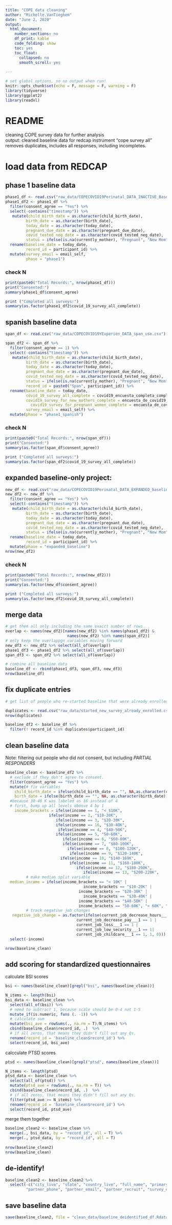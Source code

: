 ```yaml
---
title: "COPE data cleaning"
author: "Michelle.VanTieghem"
date: "June 2, 2020"
output:
  html_document:
    number_sections: no
    df_print: kable
    code_folding: show
    toc: yes
    toc_float:
      collapsed: no
      smooth_scroll: yes
      
---
```



```r
# set global options, so no output when run!
knitr::opts_chunk$set(echo = F, message = F, warning = F)
library(tidyverse)
library(ggplot2)
library(readxl)
```

# README
cleaning COPE survey data for further analysis \
output: cleaned baseline data for redcap instrument "cope survey all" \
removes duplicates, includes all responses, including incompletes. 

# load data from REDCAP

## phase 1 baseline data 
```r
phase1_df <- read.csv("raw_data/COPECOVID19Perinatal_DATA_INACTIVE_Baseline_use.csv") 
phase1_df2 <- phase1_df %>%
  filter(consent_agree == "Yes") %>%
  select(-contains("timestamp")) %>%
   mutate(child_birth_date = as.character(child_birth_date), 
         birth_date = as.character(birth_date), 
         today_date = as.character(today_date),
         pregnant_due_date = as.character(pregnant_due_date),
         covid_tested_neg_date = as.character(covid_tested_neg_date),
         status = ifelse(is.na(currently_mother), "Pregnant", "New Mom")) %>%
  rename(baseline_date = today_date, 
         record_id = participant_id) %>%
  mutate(survey_email = email_self,
         phase = "phase1")
```

### check N
```r
print(paste0("Total Records:", nrow(phase1_df)))
print("Consented:")
summary(phase1_df$consent_agree)

print ("Completed all surveys:")
summary(as.factor(phase1_df2$covid_19_survey_all_complete))

```

## spanish baseline data
```r
span_df <- read.csv("raw_data/COPECOVID19YExperien_DATA_span_use.csv") 

span_df2 <- span_df %>%
  filter(consent_agree == 1) %>%
  select(-contains("timestamp")) %>%
   mutate(child_birth_date = as.character(child_birth_date), 
         birth_date = as.character(birth_date), 
         today_date = as.character(today_date),
         pregnant_due_date = as.character(pregnant_due_date),
         covid_tested_neg_date = as.character(covid_tested_neg_date),
         status = ifelse(is.na(currently_mother), "Pregnant", "New Mom"),
         record_id = paste0("Span", participant_id)) %>%
  rename(baseline_date = today_date, 
         covid_19_survey_all_complete = covid19_encuesta_completa_complete, 
         covid19_survey_for_new_mothers_complete = encuesta_de_covid19_para_madres_nuevas_complete,
           covid19_survey_for_pregnant_women_complete = encuesta_de_covid19_para_mujeres_embarazadas_complete,
         survey_email = email_self) %>%
  mutate(phase = "phase1_spanish")
```


### check N
```r
print(paste0("Total Records:", nrow(span_df)))
print("Consented:")
summary(as.factor(span_df$consent_agree))

print ("Completed all surveys:")
summary(as.factor(span_df2$covid_19_survey_all_complete))

```

## expanded baseline-only project: 
```r
new_df <- read.csv("raw_data/COPECOVID19Perinatal_DATA_EXPANDED_baseline_use.csv") 
new_df2 <- new_df %>%
  filter(consent_agree == "Yes") %>%
  select(-contains("timestamp")) %>%
   mutate(child_birth_date = as.character(child_birth_date), 
         birth_date = as.character(birth_date), 
         today_date = as.character(today_date),
         pregnant_due_date = as.character(pregnant_due_date),
         covid_tested_neg_date = as.character(covid_tested_neg_date),
         status = ifelse(is.na(currently_mother), "Pregnant", "New Mom")) %>%
  rename(baseline_date = today_date, 
         record_id = participant_id) %>%
  mutate(phase = "expanded_baseline")
nrow(new_df2)

```


### check N
```r
print(paste0("Total Records:", nrow(new_df2)))
print("Consented:")
summary(as.factor(new_df$consent_agree))

print ("Completed all surveys:")
summary(as.factor(new_df2$covid_19_survey_all_complete))

```


## merge data 
```r
# get them all only including the same exacct number of rows 
overlap <- names(new_df2)[names(new_df2) %in% names(phase1_df2) & 
                           names(new_df2) %in% names(span_df2)]
# only keep the overlappgn variables moving forward
new_df3 <- new_df2 %>% select(all_of(overlap))
phase1_df3 <- phase1_df2 %>% select(all_of(overlap))
span_df3 <- span_df2 %>% select(all_of(overlap))

# combine all baseline data
baseline_df <- rbind(phase1_df3, span_df3, new_df3)
nrow(baseline_df)
```

## fix duplicate entries
```r
# get list of people who re-started baseline that were already enrolled

duplicates <- read.csv("raw_data/started_new_survey_already_enrolled.csv")
nrow(duplicates)

baseline_df2 <- baseline_df %>%
  filter(! record_id %in% duplicates$participant_id)

```

## clean baseline data
Note: filtering out people who did not consent, but including  *PARTIAL RESPONDERS*
```r
baseline_clean <- baseline_df2 %>%
  # exclude if they don't agree to consent.
  filter(consent_agree == "Yes") %>%
  mutate(# fix variables
    child_birth_date = ifelse(child_birth_date == "", NA,as.character(child_birth_date)),
    birth_date = ifelse(birth_date == "", NA, as.character(birth_date)),
  #because 30-40 K was labeled as 16 instead of 4
  # first, bump up all levels aboove 4 by 1
    income_brackets = ifelse(income == 1, "< $10K",
                   ifelse(income == 2, "$10-20K",
                      ifelse(income == 3, "$20-30K", 
                      ifelse(income == 16, "$30-40K",
                       ifelse(income == 4, "$40-50K",
                      ifelse(income == 5, "50-60K",
                         ifelse(income == 6, "$60-80K",
                         ifelse(income == 7, "$80-100K",
                           ifelse(income == 8, "$100-120K",
                            ifelse(income == 9, "$120-140K", 
                        ifelse(income == 10, "$140-169K", 
                            ifelse(income == 11, "$160-180K", 
                               ifelse(income == 12, "$180-200K", 
                                  ifelse(income == 13, "$200-220K",                                      ifelse(income == 14,"$220-250K", ifelse(income == 15, ">$250K", NA)))))))))))))))),
         # make median split variable
  median_income = ifelse(income_brackets == "< 10K" |
                                  income_brackets == "$10-20K" |
                                income_brackets == "$20-30K" |
                                  income_brackets == "$30-40K" |
                                income_brackets == "$40-50K" |
                                income_brackets == "50-60K", "< 60K", "> 60K"),
         # track negative job changes
   negative_job_change = as.factor(ifelse(current_job_decrease_hours___1 == 1 |
                               current_job_decrease_pay___1 == 1 |
                               current_job_loss___1 == 1 | 
                               current_job_low_security___1 == 1|
                               current_job_childcare___1 == 1, 1, 0))) %>%
  select(-income) 

nrow(baseline_clean)
```

## add scoring for standardized questionnaires

calculate BSI scores 
```r
bsi <- names(baseline_clean)[grepl("bsi", names(baseline_clean))]

N_items <- length(bsi)
bsi_data <- baseline_clean %>%
  select(all_of(bsi)) %>%
  # need to subtract 1, because scale should be 0-4 not 1-5
  mutate_if(is.numeric, funs (. -1)) %>%
  # calculate sum 
  mutate(bsi_ave = rowSums(., na.rm = T)/N_items) %>%
  cbind(baseline_clean$record_id, .)  %>%
  # if all zeros, that means they didn't fill out any Qs.
  rename(record_id = 'baseline_clean$record_id') %>%
  select(record_id, bsi_ave)

```

calcculate PTSD scores
```r
ptsd <- names(baseline_clean)[grepl("ptsd", names(baseline_clean))]

N_items <- length(ptsd)
ptsd_data <- baseline_clean %>%
  select(all_of(ptsd)) %>%
  mutate(ptsd_ave = rowSums(., na.rm = T)) %>%
  cbind(baseline_clean$record_id, .)  %>%
  # if all zeros, that means they didn't fill out any Qs.
  filter(ptsd_ave >= N_items) %>%
  rename(record_id = 'baseline_clean$record_id') %>%
  select(record_id, ptsd_ave)

```

merge them together
```r
baseline_clean2 <- baseline_clean %>%
  merge(., bsi_data, by = "record_id", all = T) %>%
  merge(., ptsd_data, by = "record_id", all = T)
 
nrow(baseline_clean2)
nrow(baseline_clean)

```

## de-identify!
```r
baseline_clean2 <- baseline_clean2 %>%
  select(-c("city_live", "state", "country_live", "full_name", "primary_phone", "address_current", 
         "partner_phone", "partner_email", "partner_recruit", "survey_email", "participant_full_name", "consent_signature", "where_gave_birth", "birth_location", "what_city_and_state_was_yo", "birth_date"))
```

## save baseline data
```r
save(baseline_clean2, file = "clean_data/baseline_deidentified_df.Rdata")

```

